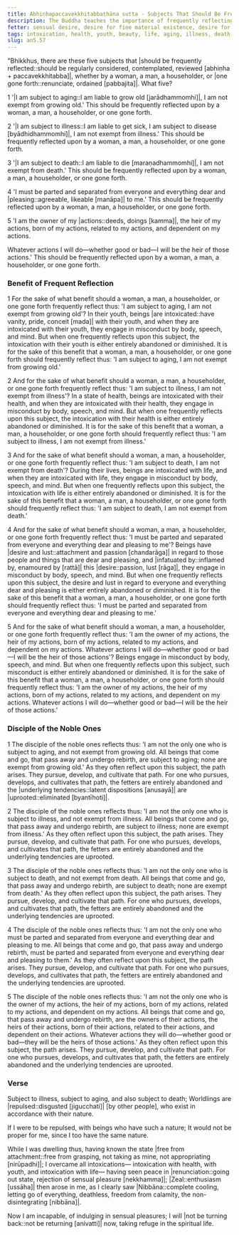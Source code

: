 ```yaml
---
title: Abhiṇhapaccavekkhitabbaṭhāna sutta - Subjects That Should Be Frequently Reflected Upon
description: The Buddha teaches the importance of frequently reflecting upon the five subjects of 1) aging, 2) illness, 3) death, 4) separation from everyone and everything dear and pleasing, and 5) one's relation to one's actions.
fetter: sensual desire, desire for fine material existence, desire for immaterial existence, ignorance
tags: intoxication, health, youth, beauty, life, aging, illness, death, separation, actions, deeds, kamma, owner, benefit, reflection, spiritual life, noble one, fetters, underlying tendencies, Nibbāna, an, an5
slug: an5.57
---
```


"Bhikkhus, there are these five subjects that |should be frequently reflected::should be regularly considered, contemplated, reviewed [abhiṇha + paccavekkhitabba]|, whether by a woman, a man, a householder, or |one gone forth::renunciate, ordained [pabbajita]|. What five?

1 '|I am subject to aging::I am liable to grow old [jarādhammomhi]|, I am not exempt from growing old.' This should be frequently reflected upon by a woman, a man, a householder, or one gone forth.

2 '|I am subject to illness::I am liable to get sick, I am subject to disease [byādhidhammomhi]|, I am not exempt from illness.' This should be frequently reflected upon by a woman, a man, a householder, or one gone forth.

3 '|I am subject to death::I am liable to die [maraṇadhammomhi]|, I am not exempt from death.' This should be frequently reflected upon by a woman, a man, a householder, or one gone forth.

4 'I must be parted and separated from everyone and everything dear and |pleasing::agreeable, likeable [manāpa]| to me.' This should be frequently reflected upon by a woman, a man, a householder, or one gone forth.

5 'I am the owner of my |actions::deeds, doings [kamma]|, the heir of my actions, born of my actions, related to my actions, and dependent on my actions.

Whatever actions I will do—whether good or bad—I will be the heir of those actions.' This should be frequently reflected upon by a woman, a man, a householder, or one gone forth.

### Benefit of Frequent Reflection

1 For the sake of what benefit should a woman, a man, a householder, or one gone forth frequently reflect thus: 'I am subject to aging, I am not exempt from growing old'? In their youth, beings |are intoxicated::have vanity, pride, conceit [mada]| with their youth, and when they are intoxicated with their youth, they engage in misconduct by body, speech, and mind. But when one frequently reflects upon this subject, the intoxication with their youth is either entirely abandoned or diminished. It is for the sake of this benefit that a woman, a man, a householder, or one gone forth should frequently reflect thus: 'I am subject to aging, I am not exempt from growing old.'

2 And for the sake of what benefit should a woman, a man, a householder, or one gone forth frequently reflect thus: 'I am subject to illness, I am not exempt from illness'? In a state of health, beings are intoxicated with their health, and when they are intoxicated with their health, they engage in misconduct by body, speech, and mind. But when one frequently reflects upon this subject, the intoxication with their health is either entirely abandoned or diminished. It is for the sake of this benefit that a woman, a man, a householder, or one gone forth should frequently reflect thus: 'I am subject to illness, I am not exempt from illness.'

3 And for the sake of what benefit should a woman, a man, a householder, or one gone forth frequently reflect thus: 'I am subject to death, I am not exempt from death'? During their lives, beings are intoxicated with life, and when they are intoxicated with life, they engage in misconduct by body, speech, and mind. But when one frequently reflects upon this subject, the intoxication with life is either entirely abandoned or diminished. It is for the sake of this benefit that a woman, a man, a householder, or one gone forth should frequently reflect thus: 'I am subject to death, I am not exempt from death.'

4 And for the sake of what benefit should a woman, a man, a householder, or one gone forth frequently reflect thus: 'I must be parted and separated from everyone and everything dear and pleasing to me'? Beings have |desire and lust::attachment and passion [chandarāga]| in regard to those people and things that are dear and pleasing, and |infatuated by::inflamed by, enamoured by [rattā]| this |desire::passion, lust [rāga]|, they engage in misconduct by body, speech, and mind. But when one frequently reflects upon this subject, the desire and lust in regard to everyone and everything dear and pleasing is either entirely abandoned or diminished. It is for the sake of this benefit that a woman, a man, a householder, or one gone forth should frequently reflect thus: 'I must be parted and separated from everyone and everything dear and pleasing to me.'

5 And for the sake of what benefit should a woman, a man, a householder, or one gone forth frequently reflect thus: 'I am the owner of my actions, the heir of my actions, born of my actions, related to my actions, and dependent on my actions. Whatever actions I will do—whether good or bad—I will be the heir of those actions'? Beings engage in misconduct by body, speech, and mind. But when one frequently reflects upon this subject, such misconduct is either entirely abandoned or diminished. It is for the sake of this benefit that a woman, a man, a householder, or one gone forth should frequently reflect thus: 'I am the owner of my actions, the heir of my actions, born of my actions, related to my actions, and dependent on my actions. Whatever actions I will do—whether good or bad—I will be the heir of those actions.'

### Disciple of the Noble Ones

1 The disciple of the noble ones reflects thus: 'I am not the only one who is subject to aging, and not exempt from growing old. All beings that come and go, that pass away and undergo rebirth, are subject to aging; none are exempt from growing old.' As they often reflect upon this subject, the path arises. They pursue, develop, and cultivate that path. For one who pursues, develops, and cultivates that path, the fetters are entirely abandoned and the |underlying tendencies::latent dispositions [anusayā]| are |uprooted::eliminated [byantīhoti]|.

2 The disciple of the noble ones reflects thus: 'I am not the only one who is subject to illness, and not exempt from illness. All beings that come and go, that pass away and undergo rebirth, are subject to illness; none are exempt from illness.' As they often reflect upon this subject, the path arises. They pursue, develop, and cultivate that path. For one who pursues, develops, and cultivates that path, the fetters are entirely abandoned and the underlying tendencies are uprooted.

3 The disciple of the noble ones reflects thus: 'I am not the only one who is subject to death, and not exempt from death. All beings that come and go, that pass away and undergo rebirth, are subject to death; none are exempt from death.' As they often reflect upon this subject, the path arises. They pursue, develop, and cultivate that path. For one who pursues, develops, and cultivates that path, the fetters are entirely abandoned and the underlying tendencies are uprooted.

4 The disciple of the noble ones reflects thus: 'I am not the only one who must be parted and separated from everyone and everything dear and pleasing to me. All beings that come and go, that pass away and undergo rebirth, must be parted and separated from everyone and everything dear and pleasing to them.' As they often reflect upon this subject, the path arises. They pursue, develop, and cultivate that path. For one who pursues, develops, and cultivates that path, the fetters are entirely abandoned and the underlying tendencies are uprooted.

5 The disciple of the noble ones reflects thus: 'I am not the only one who is the owner of my actions, the heir of my actions, born of my actions, related to my actions, and dependent on my actions. All beings that come and go, that pass away and undergo rebirth, are the owners of their actions, the heirs of their actions, born of their actions, related to their actions, and dependent on their actions. Whatever actions they will do—whether good or bad—they will be the heirs of those actions.' As they often reflect upon this subject, the path arises. They pursue, develop, and cultivate that path. For one who pursues, develops, and cultivates that path, the fetters are entirely abandoned and the underlying tendencies are uprooted.

### Verse

Subject to illness, subject to aging,
and also subject to death;
Worldlings are |repulsed::disgusted [jigucchati]| [by other people],
who exist in accordance with their nature.

If I were to be repulsed,
with beings who have such a nature;
It would not be proper for me,
since I too have the same nature.

While I was dwelling thus,
having known the state |free from attachment::free from grasping, not taking as mine, not appropriating [nirūpadhi]|;
I overcame all intoxications—
intoxication with health, with youth,
and intoxication with life—
having seen peace in |renunciation::going out state, rejection of sensual pleasure [nekkhamma]|;
|Zeal::enthusiasm [ussāha]| then arose in me,
as I clearly saw |Nibbāna::complete cooling, letting go of everything, deathless, freedom from calamity, the non-disintegrating [nibbāna]|.

Now I am incapable,
of indulging in sensual pleasures;
I will |not be turning back::not be returning [anivatti]| now,
taking refuge in the spiritual life.